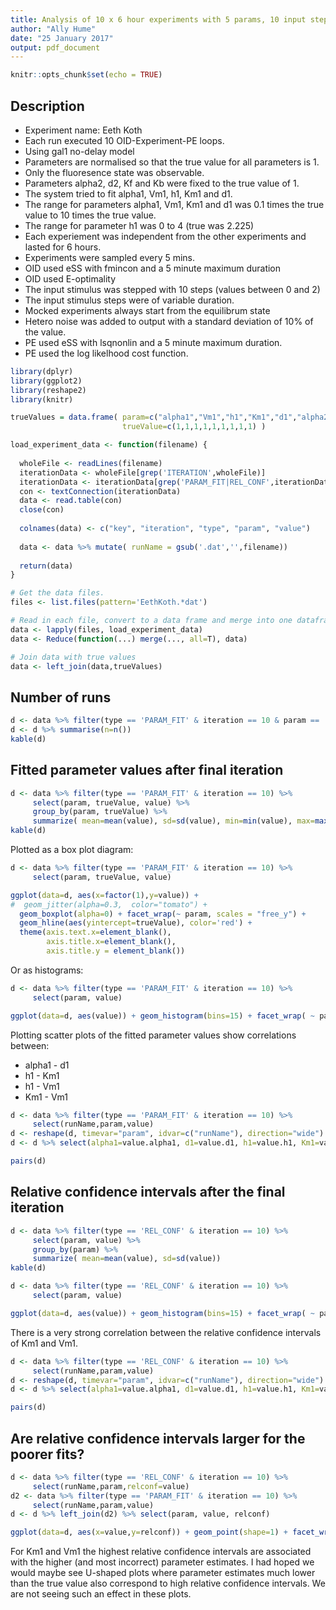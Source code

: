 ```yaml
---
title: Analysis of 10 x 6 hour experiments with 5 params, 10 input steps, variable duration, 5 mins for OID, normalised parameters, E optimality
author: "Ally Hume"
date: "25 January 2017"
output: pdf_document
---
```


```r
knitr::opts_chunk$set(echo = TRUE)
```

## Description

* Experiment name: Eeth Koth
* Each run executed 10 OID-Experiment-PE loops. 
* Using gal1 no-delay model
* Parameters are normalised so that the true value for all parameters is 1.
* Only the fluoresence state was observable.
* Parameters alpha2, d2, Kf and Kb were fixed to the true value of 1.
* The system tried to fit alpha1, Vm1, h1, Km1 and d1.
* The range for parameters alpha1, Vm1, Km1 and d1 was 0.1 times the true value to 10 times the true value.
* The range for parameter h1 was 0 to 4 (true was 2.225)
* Each experiement was independent from the other experiments and lasted for 6 hours.
* Experiments were sampled every 5 mins.
* OID used eSS with fmincon and a 5 minute maximum duration
* OID used E-optimality
* The input stimulus was stepped with 10 steps (values between 0 and 2)
* The input stimulus steps were of variable duration.
* Mocked experiments always start from the equilibrum state
* Hetero noise was added to output with a standard deviation of 10% of the value.
* PE used eSS with lsqnonlin and a 5 minute maximum duration.
* PE used the log likelhood cost function.

```r
library(dplyr)
library(ggplot2)
library(reshape2)
library(knitr)

trueValues = data.frame( param=c("alpha1","Vm1","h1","Km1","d1","alpha2","d2","Kf","Kb"),
                         trueValue=c(1,1,1,1,1,1,1,1,1) )

load_experiment_data <- function(filename) {
  
  wholeFile <- readLines(filename)
  iterationData <- wholeFile[grep('ITERATION',wholeFile)]
  iterationData <- iterationData[grep('PARAM_FIT|REL_CONF',iterationData)]
  con <- textConnection(iterationData)
  data <- read.table(con)
  close(con)
  
  colnames(data) <- c("key", "iteration", "type", "param", "value")
  
  data <- data %>% mutate( runName = gsub('.dat','',filename))
  
  return(data)
}

# Get the data files.
files <- list.files(pattern='EethKoth.*dat')

# Read in each file, convert to a data frame and merge into one dataframe
data <- lapply(files, load_experiment_data)
data <- Reduce(function(...) merge(..., all=T), data)

# Join data with true values
data <- left_join(data,trueValues)
```

## Number of runs

```r
d <- data %>% filter(type == 'PARAM_FIT' & iteration == 10 & param == 'alpha1')
d <- d %>% summarise(n=n())
kable(d)
```

## Fitted parameter values after final iteration

```r
d <- data %>% filter(type == 'PARAM_FIT' & iteration == 10) %>% 
     select(param, trueValue, value) %>% 
     group_by(param, trueValue) %>% 
     summarize( mean=mean(value), sd=sd(value), min=min(value), max=max(value))
kable(d)
```

Plotted as a box plot diagram:

```r
d <- data %>% filter(type == 'PARAM_FIT' & iteration == 10) %>% 
     select(param, trueValue, value) 

ggplot(data=d, aes(x=factor(1),y=value)) + 
#  geom_jitter(alpha=0.3,  color="tomato") +
  geom_boxplot(alpha=0) + facet_wrap(~ param, scales = "free_y") +
  geom_hline(aes(yintercept=trueValue), color='red') +
  theme(axis.text.x=element_blank(),
        axis.title.x=element_blank(), 
        axis.title.y = element_blank()) 
```

Or as histograms:

```r
d <- data %>% filter(type == 'PARAM_FIT' & iteration == 10) %>% 
     select(param, value) 

ggplot(data=d, aes(value)) + geom_histogram(bins=15) + facet_wrap( ~ param, scales="free")

```

Plotting scatter plots of the fitted parameter values show correlations between:

* alpha1 - d1
* h1 - Km1
* h1 - Vm1
* Km1 - Vm1
     
```r
d <- data %>% filter(type == 'PARAM_FIT' & iteration == 10) %>% 
     select(runName,param,value)
d <- reshape(d, timevar="param", idvar=c("runName"), direction="wide")
d <- d %>% select(alpha1=value.alpha1, d1=value.d1, h1=value.h1, Km1=value.Km1, Vm1=value.Vm1)

pairs(d)
```

## Relative confidence intervals after the final iteration

```r
d <- data %>% filter(type == 'REL_CONF' & iteration == 10) %>% 
     select(param, value) %>% 
     group_by(param) %>% 
     summarize( mean=mean(value), sd=sd(value))
kable(d)
```

```r
d <- data %>% filter(type == 'REL_CONF' & iteration == 10) %>% 
     select(param, value) 

ggplot(data=d, aes(value)) + geom_histogram(bins=15) + facet_wrap( ~ param, scales="free")

```

There is a very strong correlation between the relative confidence intervals of Km1 and Vm1.

```r
d <- data %>% filter(type == 'REL_CONF' & iteration == 10) %>% 
     select(runName,param,value)
d <- reshape(d, timevar="param", idvar=c("runName"), direction="wide")
d <- d %>% select(alpha1=value.alpha1, d1=value.d1, h1=value.h1, Km1=value.Km1, Vm1=value.Vm1)

pairs(d)
```

## Are relative confidence intervals larger for the poorer fits?

```r
d <- data %>% filter(type == 'REL_CONF' & iteration == 10) %>% 
     select(runName,param,relconf=value)
d2 <- data %>% filter(type == 'PARAM_FIT' & iteration == 10) %>% 
     select(runName,param,value)
d <- d %>% left_join(d2) %>% select(param, value, relconf) 

ggplot(data=d, aes(x=value,y=relconf)) + geom_point(shape=1) + facet_wrap( ~ param, scales="free")
```

For Km1 and Vm1 the highest relative confidence intervals are associated with the higher (and most incorrect) parameter estimates. I had hoped we would maybe see U-shaped plots where parameter estimates much lower than the true value also correspond to high relative confidence intervals. We are not seeing such an effect in these plots.
